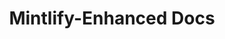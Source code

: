 ---
title: Mintlify-Enhanced Docs
sidebarTitle: Overview
description: Expanding your documention experience with Conceptual Docs
icon: sparkles
---